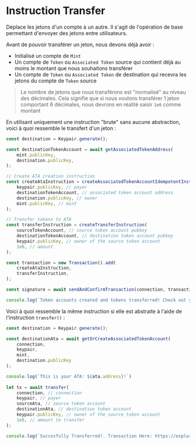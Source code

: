 
# Instruction Transfer

Déplace les jetons d'un compte à un autre. Il s'agit de l'opération de base permettant d'envoyer des jetons entre utilisateurs.

Avant de pouvoir transférer un jeton, nous devons déjà avoir :
- Initialisé un compte de `Mint`
- Un compte de `Token` ou `Associated Token` source qui contient déjà au moins le montant que nous souhaitons transférer
- Un compte de `Token` ou `Associated Token` de destination qui recevra les jetons du compte de `Token` source

> Le nombre de jetons que nous transférons est "normalisé" au niveau des décimales. Cela signifie que si nous voulons transférer 1 jeton comportant 6 décimales, nous devrons en réalité saisir `1e6` comme montant

<ArticleSection name="Instruction Brute" id="raw-instruction" level="h2" />

En utilisant uniquement une instruction "brute" sans aucune abstraction, voici à quoi ressemble le transfert d'un jeton :

```ts
const destination = Keypair.generate();

const destinationTokenAccount = await getAssociatedTokenAddress(
    mint.publicKey,
    destination.publicKey,
);

// Create ATA creation instruction
const createAtaInstruction = createAssociatedTokenAccountIdempotentInstruction(
    keypair.publicKey, // payer
    destinationTokenAccount, // associated token account address
    destination.publicKey, // owner
    mint.publicKey, // mint
);

// Transfer tokens to ATA 
const transferInstruction = createTransferInstruction(
    sourceTokenAccount, // source token account pubkey
    destinationTokenAccount, // destination token account pubkey
    keypair.publicKey, // owner of the source token account
    1e6, // amount
);

const transaction = new Transaction().add(
    createAtaInstruction,
    transferInstruction,
);

const signature = await sendAndConfirmTransaction(connection, transaction, [keypair]);

console.log(`Token accounts created and tokens transferred! Check out your TX here: https://explorer.solana.com/tx/${signature}?cluster=devnet`);
```

<ArticleSection name="Instruction Abstraite" id="abstracted-instruction" level="h2" />

Voici à quoi ressemble la même instruction si elle est abstraite à l'aide de l'instruction `transfer()` :

```ts
const destination = Keypair.generate();

const destinationAta = await getOrCreateAssociatedTokenAccount(
    connection,
    keypair,
    mint,
    destination.publicKey
);

console.log(`This is your ATA: ${ata.address}!`)
  
let tx = await transfer(
    connection, // connection
    keypair, // payer
    sourceAta, // source token account
    destinationAta, // destination token account
    keypair.publicKey, // owner of the source token account
    1e6, // amount to transfer
);

console.log(`Succesfully Transferred!. Transaction Here: https://explorer.solana.com/tx/${tx}?cluster=devnet`)
```

<ArticleSection name="Instruction Vérifiée" id="checked-instruction" level="h2" />
